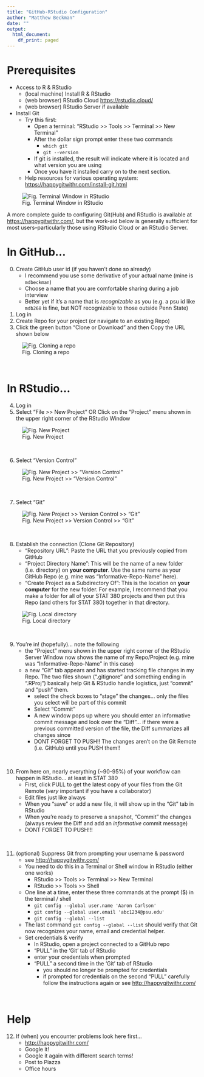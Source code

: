 ```yaml
---
title: "GitHub-RStudio Configuration"
author: "Matthew Beckman"
date: ""
output:
  html_document:
    df_print: paged
---
```


# Prerequisites

- Access to R & RStudio
    - (local machine) Install R & RStudio 
    - (web browser) RStudio Cloud <https://rstudio.cloud/>
    - (web browser) RStudio Server if available 
- Install Git
    - Try this first:
        - Open a terminal: "RStudio >> Tools >> Terminal >> New Terminal"
        - After the dollar sign prompt enter these two commands
            - `which git`
            - `git --version`
        - If git is installed, the result will indicate where it is located and what version you are using
        - Once you have it installed carry on to the next section.
    - Help resources for various operating system: <https://happygitwithr.com/install-git.html> 
    
![Fig. Terminal Window in RStudio](RStudio and Git Images/Terminal.png)

A more complete guide to configuring Git(Hub) and RStudio is available at <https://happygitwithr.com/>, but the work-aid below is generally sufficient for most users--particularly those using RStudio Cloud or an RStudio Server.


# In GitHub...

0. Create GitHub user id (if you haven't done so already)
    - I recommend you use some derivative of your actual name (mine is `mdbeckman`)
    - Choose a name that you are comfortable sharing during a job interview 
    - Better yet if it's a name that is *recognizable* as you (e.g. a psu id like `mdb268` is fine, but NOT recognizable to those outside Penn State)
1. Log in
2. Create Repo for your project (or navigate to an existing Repo)
3. Click the green button "Clone or Download" and then Copy the URL shown below

![Fig. Cloning a repo](RStudio and Git Images/Repo.png)

</br>

# In RStudio...

4. Log in
5. Select "File >> New Project" OR Click on the "Project" menu shown in the upper right corner of the RStudio Window

![Fig. New Project](RStudio and Git Images/RStudio Projects.png)

</br>

6. Select "Version Control"

![Fig. New Project >> "Version Control"](RStudio and Git Images/VC.png)

</br>

7. Select "Git"

![Fig. New Project >> Version Control >> "Git"](RStudio and Git Images/Git.png)

</br>

8. Establish the connection (Clone Git Repository)
    - "Repository URL": Paste the URL that you previously copied from GitHub
    - "Project Directory Name": This will be the name of a new folder (i.e. directory) on **your computer**. Use the same name as your GitHub Repo (e.g. mine was "Informative-Repo-Name" here). 
    - "Create Project as a Subdirectory Of": This is the location on **your computer** for the new folder. For example, I recommend that you make a folder for all of your STAT 380 projects and then put this Repo (and others for STAT 380) together in that directory.

![Fig. Local directory](RStudio and Git Images/Dir.png)


</br>

9. You're in! (hopefully)... note the following
    - the "Project" menu shown in the upper right corner of the RStudio Server Window now shows the name of my Repo/Project (e.g. mine was "Informative-Repo-Name" in this case)
    - a new "Git" tab appears and has started tracking file changes in my Repo. The two files shown (".gitignore" and something ending in ".RProj") basically help Git & RStudio handle logistics, just "commit" and "push" them.
        - select the check boxes to "stage" the changes... only the files you select will be part of this commit
        - Select "Commit"
        - A new window pops up where you should enter an informative commit message and look over the "Diff"... if there were a previous committed version of the file, the Diff summarizes all changes since
        - DONT FORGET TO PUSH!! The changes aren't on the Git Remote (i.e. GitHub) until you PUSH them!!


</br>

10. From here on, nearly everything (~90-95%) of your workflow can happen in RStudio... at least in STAT 380
    - First, click PULL to get the latest copy of your files from the Git Remote (*very* important if you have a collaborator)
    - Edit files just like always
    - When you "save" or add a new file, it will show up in the "Git" tab in RStudio
    - When you're ready to preserve a snapshot, "Commit" the changes (always review the Diff and add an *informative* commit message)
    - DONT FORGET TO PUSH!!!

</br>

11. (optional) Suppress Git from prompting your username & password
    - see <http://happygitwithr.com/>
    - You need to do this in a Terminal or Shell window in RStudio (either one works)
        - RStudio >> Tools >> Terminal >> New Terminal
        - RStudio >> Tools >> Shell
    - One line at a time, enter these three commands at the prompt ($) in the terminal / shell 
        - `git config --global user.name 'Aaron Carlson'`
        - `git config --global user.email 'abc1234@psu.edu'`
        - `git config --global --list`
    - The last command `git config --global --list` should verify that Git now recognizes your name, email and credential helper.
    - Set credentials & verify
        - In RStudio, open a project connected to a GitHub repo
        - "PULL" in the 'Git' tab of RStudio
        - enter your credentials when prompted
        - "PULL" a second time in the 'Git' tab of RStudio
            - you should no longer be prompted for credentials
            - if prompted for credentials on the second "PULL" carefully follow the instructions again or see <http://happygitwithr.com/>

</br>

# Help

12. If (when) you encounter problems look here first...
    - <http://happygitwithr.com/>
    - Google it!
    - Google it again with different search terms!
    - Post to Piazza
    - Office hours

